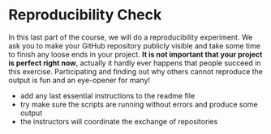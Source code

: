 # Reproducibility Check

In this last part of the course, we will do a reproducibility experiment. We ask you to make your GitHub repository publicly visible and take some time to finish any loose ends in your project. **It is not important that your project is perfect right now**, actually it hardly ever happens that people succeed in this exercise. Participating and finding out why others cannot reproduce the output is fun and an eye-opener for many!

- add any last essential instructions to the readme file
- try make sure the scripts are running without errors and produce some output
- the instructors will coordinate the exchange of repositories

